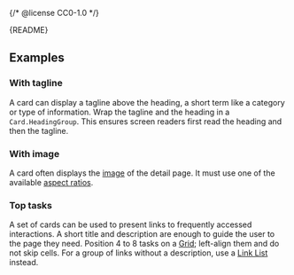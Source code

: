{/* @license CC0-1.0 */}


<Meta of={CardStories} />

<Markdown>{README}</Markdown>

<Primary />

## Examples

### With tagline

A card can display a tagline above the heading, a short term like a category or type of information.
Wrap the tagline and the heading in a `Card.HeadingGroup`.
This ensures screen readers first read the heading and then the tagline.

<Canvas of={CardStories.WithTagline} />

### With image

A card often displays the [image](/docs/components-media-image--docs) of the detail page.
It must use one of the available [aspect ratios](/docs/brand-design-tokens-aspect-ratio--docs).

<Canvas of={CardStories.WithImage} />

### Top tasks

A set of cards can be used to present links to frequently accessed interactions.
A short title and description are enough to guide the user to the page they need.
Position 4 to 8 tasks on a [Grid](/docs/components-layout-grid--docs); left-align them and do not skip cells.
For a group of links without a description, use a [Link List](/docs/components-navigation-link--docs) instead.

<Canvas of={CardStories.TopTasks} />

